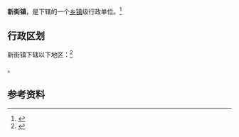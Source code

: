 {{中国乡级行政区|61/03/04/110/000}}

'''新街镇'''，是{{PRC admin/fullname|61/03/04/110/000|3}}下辖的一个[[乡镇|乡镇]]级行政单位。<ref>{{PRC admin/ref sgc|{{PRC admin/parent|61/03/04/110/000}}}}</ref>

== 行政区划 ==

新街镇下辖以下地区：<ref>{{PRC admin/ref sgc|61/03/04/110/000}}</ref>

{{PRC admin/children|61/03/04/110/000}}。

== 参考资料 ==

{{reflist}}

{{行政区划小作品}}
{{PRC admin/navcat|61/03/04/110/000}}